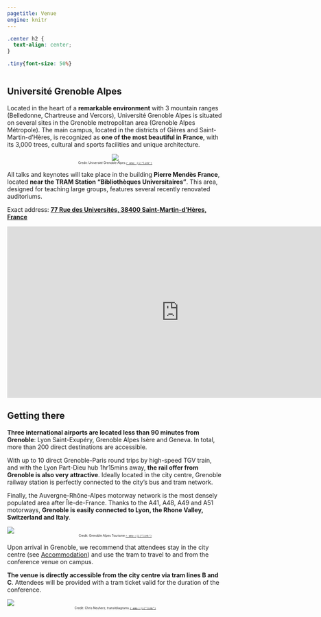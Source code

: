 ```yaml
---
pagetitle: Venue
engine: knitr
---
```


```css
.center h2 {
  text-align: center;
}

.tiny{font-size: 50%}
   
```

## Université Grenoble Alpes

Located in the heart of a **remarkable environment** with 3 mountain ranges (Belledonne, Chartreuse and Vercors), Université Grenoble Alpes is situated on several sites in the Grenoble metropolitan area (Grenoble Alpes Métropole). The main campus, located in the districts of Gières and Saint-Martin-d'Hères, is recognized as **one of the most beautiful in France**, with its 3,000 trees, cultural and sports facilities and unique architecture. 

::: {.column-screen style="text-align: center;"}
![](../images/uga_montage.png)
<center>
[Credit: Université Grenoble Alpes [`r emo::ji("link")`](https://www.univ-grenoble-alpes.fr/)]{style="font-size: 50%"}
</center>
:::

All talks and keynotes will take place in the building **Pierre Mendès France**, located **near the TRAM Station “Bibliothèques Universitaires”**. This area, designed for teaching large groups, features several recently renovated auditoriums.

Exact address: [**77 Rue des Universités, 38400 Saint-Martin-d'Hères, France**](https://maps.app.goo.gl/eKEgayCZ77hwmmjW7)

<!-- ![](../images/campus_location.png) -->

<iframe src="https://www.google.com/maps/embed?pb=!1m14!1m8!1m3!1d721.4765656055997!2d5.770447924710981!3d45.18994630258095!3m2!1i1024!2i768!4f13.1!3m3!1m2!1s0x478af5001fd00b7b%3A0x58a659bb50ef3079!2sPierre%20Mend%C3%A8s%20France%20(pmf)!5e0!3m2!1sen!2sie!4v1729696863469!5m2!1sen!2sie" width="800" height="400" style="border:0;" allowfullscreen="" loading="lazy" referrerpolicy="no-referrer-when-downgrade"></iframe>

## Getting there

**Three international airports are located less than 90 minutes from Grenoble**: Lyon Saint-Exupéry, Grenoble Alpes Isère and Geneva. In total, more than 200 direct destinations are accessible.

With up to 10 direct Grenoble-Paris round trips by high-speed TGV train, and with the Lyon Part-Dieu hub 1hr15mins away, **the rail offer from Grenoble is also very attractive**. Ideally located in the city centre, Grenoble railway station is perfectly connected to the city's bus and tram network. 

Finally, the Auvergne-Rhône-Alpes motorway network is the most densely populated area after Île-de-France. Thanks to the A41, A48, A49 and A51 motorways, **Grenoble is easily connected to Lyon, the Rhone Valley, Switzerland and Italy**.  

![](../images/grenoble_access.png)
<center>
[Credit: Grenoble Alpes Tourisme [`r emo::ji("link")`](https://www.grenoble-tourisme.com)]{style="font-size: 50%"}
</center>

Upon arrival in Grenoble, we recommend that attendees stay in the city centre (see [Accommodation](accommodation.qmd)) and use the tram to travel to and from the conference venue on campus.

**The venue is directly accessible from the city centre via tram lines B and C**. Attendees will be provided with a tram ticket valid for the duration of the conference.

![](../images/tram_lines.png)
<center>
[Credit: Chris Neuherz, transitdiagrams [`r emo::ji("link")`](https://www.instagram.com/transitdiagrams/)]{style="font-size: 50%"}
</center>